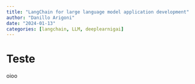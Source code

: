 ```yaml
---
title: "LangChain for large language model application development"
author: "Danillo Arigoni"
date: "2024-01-13"
categories: [langchain, LLM, deeplearnigai]
---
```



# Teste

oioo